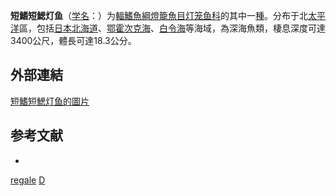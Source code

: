 {{Speciesbox
| name = 短鰭短鰓灯鱼
| status = NE
| status_system = IUCN3.1
| genus = Nannobrachium
| species = regale
| authority = [[Gilbert|Gilbert]], 1892
| synonyms = *''Lampanyctus micropunctatus''<br /><small>Chapman, 1939</small>
*''Lampanyctus regalis''<br /><small>Gilbert, 1892</small>
*''Myctophum regale''<br /><small>Gilbert, 1892</small>
}}

'''短鰭短鰓灯鱼'''（[[学名|学名]]：{{lang|la|''Nannobrachium regale''}}）为[[輻鰭魚綱|輻鰭魚綱]][[燈籠魚目|燈籠魚目]][[灯笼鱼科|灯笼鱼科]]的其中一[[種|種]]。分布于北[[太平洋|太平洋]]區，包括[[日本|日本]][[北海道|北海道]]、[[鄂霍次克海|鄂霍次克海]]、[[白令海|白令海]]等海域，為深海魚類，棲息深度可達3400公尺，體長可達18.3公分。

==外部連結==
[http://fishbase.org/Photos/ThumbnailsSummary.php?ID=2734 短鰭短鰓灯鱼的圖片] {{Wayback|url=http://fishbase.org/Photos/ThumbnailsSummary.php?ID=2734 |date=20160305045629 }}

== 参考文献 ==
{{refbegin}}
*{{FishBase_species|genus=Nannobrachium|species=regale|year=2012|month=2}}
{{refend}}

{{Taxonbar|from=Q2272839}}

[[Category:短鰓灯魚屬|regale]]
[[Category:_1892年描述的鱼类|D]]


{{灯笼鱼目小作品}}
